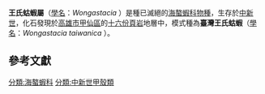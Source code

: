 
{{Speciesbox
| name = 臺灣王氏蛄蝦
| status = FOSSIL 
| fossil_range = [[中新世|中新世]]
| image = 
| image_width = 200px
| image_caption = 
| genus =Wongastacia
| species = taiwanica
| extinct = yes
| authority =[[胡忠恆|Hu]], 1984<ref>[https://www.airitilibrary.com/Publication/alDetailedMesh?docid=P20180614003-198312-201806190027-201806190027-129-136]台灣南部十六份頁岩（中新世）產石蝦 Discovery Fossil Lobster From the Kuechulin Formation (Miocene), Southern Taiwan</ref>
| synonyms = 
''Metanephrops taiwanicus'' <small>Hu, 1983</small>
 }}
'''王氏蛄蝦屬'''（[[學名|學名]]：''Wongastacia'' ）是種已滅絕的[[海螯蝦科|海螯蝦科]][[物種|物種]]，生存於[[中新世|中新世]]，化石發現於[[高雄市|高雄市]][[甲仙區|甲仙區]]的[[十六份頁岩|十六份頁岩]]地層中，模式種為'''臺灣王氏蛄蝦'''（[[學名|學名]]：''Wongastacia taiwanica'' ）。


== 參考文獻 ==
<references />
{{Taxonbar|from=Q19400365}}
[[分類:海螯蝦科|分類:海螯蝦科]]
[[分類:中新世甲殼類|分類:中新世甲殼類]]